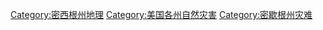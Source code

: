 [[Category:密西根州地理|Category:密西根州地理]]
[[Category:美国各州自然灾害|Category:美国各州自然灾害]]
[[Category:密歇根州灾难|Category:密歇根州灾难]]
